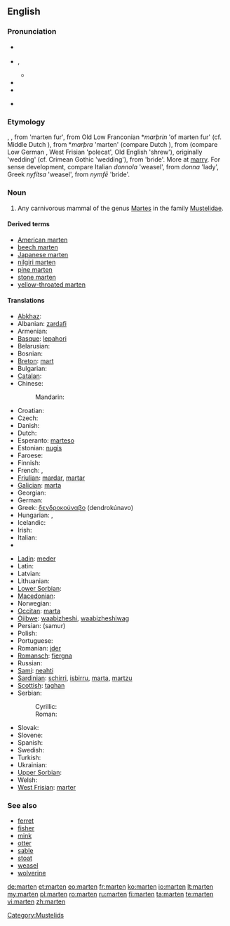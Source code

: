 {{also|Marten|Mårten}}
==English==
{{wikipedia}}

===Pronunciation===
* {{a|UK}} {{IPA|/ˈmɑː(ɹ).tɪn/|/ˈmɑː(ɹ).tən/}}
* {{a|US}} {{IPA|/ˈmɑtən/}}, {{SAMPA|/"mAr\t@n/}}
** {{audio|En-us-marten.ogg|Audio (US)}}
* {{hyphenation|mar|ten}}
* {{rhymes|ɑː(ɹ)tɪn}}
* {{homophones|martin|Martin}} {{qualifier|in some accents}}

===Etymology===
{{etyl|enm}} {{term|martren|lang=enm}}, {{term|martryn|lang=enm}}, from {{etyl|xno}} {{term|martrine|lang=xno}} 'marten fur', from Old Low Franconian *''marþrin'' 'of marten fur' (cf. Middle Dutch {{term|martren|lang=dum}}), from *''marþra'' 'marten' (compare Dutch {{term|marter|lang=nl}}), from {{proto|Germanic|marþuz}} (compare Low German {{term||Mort}}, West Frisian {{term|murd|lang=fy}} 'polecat', Old English {{term|mearþ|lang=ang}} 'shrew'), originally 'wedding' (cf. Crimean Gothic {{term||marzus}} 'wedding'), from {{proto|Indo-European|martus}} 'bride'. More at [[marry]]. For sense development, compare Italian ''donnola'' 'weasel', from ''donna'' 'lady', Greek ''nyfítsa'' 'weasel', from ''nymfē'' 'bride'.

===Noun===
{{en-noun}}

# Any carnivorous mammal of the genus [[Martes]] in the family [[Mustelidae]].

====Derived terms====
* [[American marten]]
* [[beech marten]]
* [[Japanese marten]]
* [[nilgiri marten]]
* [[pine marten]]
* [[stone marten]]
* [[yellow-throated marten]]

====Translations====
{{trans-top|mammal}}
* [[Abkhaz]]: {{t|ab|цыҕ|tr=cyġ|sc=Cyrl}}
* Albanian: [[zardafi]]
* Armenian: {{t+|hy|կզաքիս|tr=kzak'is}}
* [[Basque]]: [[lepahori]]
* Belarusian: {{t-|be|куніца|f|tr=kunitsa|xs=Belarusian}}
* Bosnian: {{t-|bs|kuna|f}}
* [[Breton]]: [[mart]]
* Bulgarian: {{t-|bg|бялка|f|tr=bjalka}}
* [[Catalan]]: {{t-|ca|marta|f}}
* Chinese:
*: Mandarin: {{t|zh|貂|tr=diāo|sc=Hani}}
* Croatian: {{t+|hr|kuna|f}}
* Czech: {{t+|cs|kuna|f}}
* Danish: {{t|da|mår}}
* Dutch: {{t+|nl|marter|m}}
* Esperanto: [[marteso]]
* Estonian: [[nugis]]
* Faroese: {{t|fo|márur}}
* Finnish: {{t+|fi|näätä}}
* French: {{t+|fr|marte|f}}, {{t+|fr|martre|f}}
* [[Friulian]]: [[mardar]], [[martar]]
* [[Galician]]: [[marta]]
* Georgian: {{t|ka|კვერნა|tr=kverna|sc=Geor|xs=Georgian}}
* German: {{t+|de|Marder|m}}
* Greek: [[δενδροκούναβο]] (dendrokúnavo)
* Hungarian: {{t-|hu|nyuszt}}, {{t+|hu|nyest}}
* Icelandic: {{t+|is|mörður}}
* Irish: {{t+|ga|cat crainn|xs=Irish}}
* Italian: {{t+|it|martora|f}}
* {{trreq|Japanese}}
{{trans-mid}}
* [[Ladin]]: [[meder]]
* Latin: {{t-|la|martes|f}}
* Latvian: {{t-|lv|cauna|xs=Latvian}}
* Lithuanian: {{t+|lt|kiaunė|xs=Lithuanian}}
* [[Lower Sorbian]]: {{tø|dsb|kuna|f|xs=Lower Sorbian}}
* [[Macedonian]]: {{t-|mk|куна|f|tr=kuna}}
* Norwegian: {{t|no|mår}}
* [[Occitan]]: [[marta]]
* [[Ojibwe]]: [[waabizheshi]], [[waabizheshiwag]] {{p}}
* Persian: {{fa-Arab|[[سمور]]}} (samur)
* Polish: {{t+|pl|kuna|f}}
* Portuguese: {{t+|pt|marta}}
* Romanian: [[jder]]
* [[Romansch]]: [[fiergna]]
* Russian: {{t+|ru|куница|f|tr=kuníca}}
* [[Sami]]: [[neahti]]
* [[Sardinian]]: [[schirri]], [[isbirru]], [[marta]], [[martzu]]
* [[Scottish]]: [[taghan]]
* Serbian:
*: Cyrillic: {{t-|sr|куна|f|sc=Cyrl}}
*: Roman: {{t-|sr|kuna|f}} {{t|sr|cibetka|f}}
* Slovak: {{t-|sk|kuna|f}}
* Slovene: {{t+|sl|kuna|f}}
* Spanish: {{t-|es|marta|f}}
* Swedish: {{t|sv|mård}}
* Turkish: {{t+|tr|sansar}}
* Ukrainian: {{t-|uk|куниця|f|tr=kunytsja|xs=Ukrainian}}
* [[Upper Sorbian]]: {{tø|hsb|kuna|f|xs=Upper Sorbian}}
* Welsh: {{t-|cy|bele|xs=Welsh}}
* [[West Frisian]]: [[marter]]
{{trans-bottom}}

===See also===
* [[ferret]]
* [[fisher]]
* [[mink]]
* [[otter]]
* [[sable]]
* [[stoat]]
* [[weasel]]
* [[wolverine]]

[[Category:Mustelids]]

[[de:marten]]
[[et:marten]]
[[eo:marten]]
[[fr:marten]]
[[ko:marten]]
[[io:marten]]
[[lt:marten]]
[[my:marten]]
[[pl:marten]]
[[ro:marten]]
[[ru:marten]]
[[fi:marten]]
[[ta:marten]]
[[te:marten]]
[[vi:marten]]
[[zh:marten]]